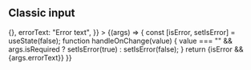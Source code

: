 
<Meta
  title="Mapping App/Basic/Input/Input"
  component={InputComponent}
  decorators={[withChakra]}
/>

## Classic input

<Canvas>
  <Story
    name="Classic input"
    args={{
      isRequired: true,
      initialValue: "Initial value",
      placeholder: "Placeholder",
      onChange: ()=>{},
      errorText: "Error text",
    }}
  >
    {(args) => {
      const [isError, setIsError] = useState(false);
      function handleOnChange(value) {
        value === "" && args.isRequired ? setIsError(true) : setIsError(false);
      }
      return <FormControl isInvalid={isError}>
      <InputComponent
        {...args}
        onChange={handleOnChange}
        initialValue={args.initialValue}
      />
      {isError && <FormErrorMessage>{args.errorText}</FormErrorMessage>}
    </FormControl>}}
  </Story>
</Canvas>

<ArgsTable story="Classic input" />